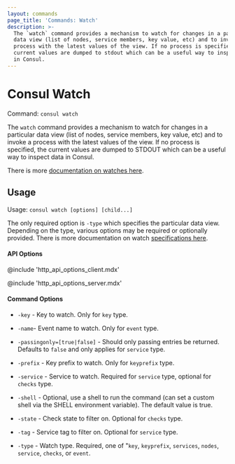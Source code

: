 ```yaml
---
layout: commands
page_title: 'Commands: Watch'
description: >-
  The `watch` command provides a mechanism to watch for changes in a particular
  data view (list of nodes, service members, key value, etc) and to invoke a
  process with the latest values of the view. If no process is specified, the
  current values are dumped to stdout which can be a useful way to inspect data
  in Consul.
---
```



# Consul Watch

Command: `consul watch`

The `watch` command provides a mechanism to watch for changes in a particular
data view (list of nodes, service members, key value, etc) and to invoke
a process with the latest values of the view. If no process is specified,
the current values are dumped to STDOUT which can be a useful way to inspect
data in Consul.

There is more [documentation on watches here](/docs/agent/watches).

## Usage

Usage: `consul watch [options] [child...]`

The only required option is `-type` which specifies the particular
data view. Depending on the type, various options may be required
or optionally provided. There is more documentation on watch
[specifications here](/docs/agent/watches).

#### API Options

@include 'http_api_options_client.mdx'

@include 'http_api_options_server.mdx'

#### Command Options

- `-key` - Key to watch. Only for `key` type.

- `-name`- Event name to watch. Only for `event` type.

- `-passingonly=[true|false]` - Should only passing entries be returned. Defaults to
  `false` and only applies for `service` type.

- `-prefix` - Key prefix to watch. Only for `keyprefix` type.

- `-service` - Service to watch. Required for `service` type, optional for `checks` type.

- `-shell` - Optional, use a shell to run the command (can set a custom shell via the
  SHELL environment variable). The default value is true.

- `-state` - Check state to filter on. Optional for `checks` type.

- `-tag` - Service tag to filter on. Optional for `service` type.

- `-type` - Watch type. Required, one of "`key`, `keyprefix`, `services`,
  `nodes`, `service`, `checks`, or `event`.
